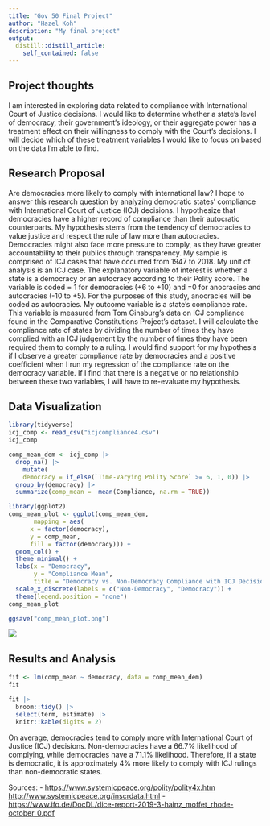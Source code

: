 ```yaml
---
title: "Gov 50 Final Project"
author: "Hazel Koh"
description: "My final project"
output:
  distill::distill_article:
    self_contained: false
---
```


## Project thoughts

I am interested in exploring data related to compliance with International Court of Justice decisions. I would like to determine whether a state's level of democracy, their government's ideology, or their aggregate power has a treatment effect on their willingness to comply with the Court's decisions. I will decide which of these treatment variables I would like to focus on based on the data I'm able to find.

## Research Proposal

Are democracies more likely to comply with international law? I hope to answer this research question by analyzing democratic states' compliance with International Court of Justice (ICJ) decisions. I hypothesize that democracies have a higher record of compliance than their autocratic counterparts. My hypothesis stems from the tendency of democracies to value justice and respect the rule of law more than autocracies. Democracies might also face more pressure to comply, as they have greater accountability to their publics through transparency. My sample is comprised of ICJ cases that have occurred from 1947 to 2018. My unit of analysis is an ICJ case. The explanatory variable of interest is whether a state is a democracy or an autocracy according to their Polity score. The variable is coded = 1 for democracies (+6 to +10) and =0 for anocracies and autocracies (-10 to +5). For the purposes of this study, anocracies will be coded as autocracies. My outcome variable is a state's compliance rate. This variable is measured from Tom Ginsburg's data on ICJ compliance found in the Comparative Constitutions Project's dataset. I will calculate the compliance rate of states by dividing the number of times they have complied with an ICJ judgement by the number of times they have been required them to comply to a ruling. I would find support for my hypothesis if I observe a greater compliance rate by democracies and a positive coefficient when I run my regression of the compliance rate on the democracy variable. If I find that there is a negative or no relationship between these two variables, I will have to re-evaluate my hypothesis.

## Data Visualization

```r
library(tidyverse)
icj_comp <- read_csv("icjcompliance4.csv")
icj_comp

comp_mean_dem <- icj_comp |>
  drop_na() |>
    mutate(
    democracy = if_else(`Time-Varying Polity Score` >= 6, 1, 0)) |>
  group_by(democracy) |>
  summarize(comp_mean =  mean(Compliance, na.rm = TRUE)) 

library(ggplot2)
comp_mean_plot <- ggplot(comp_mean_dem, 
       mapping = aes(
      x = factor(democracy),
      y = comp_mean,
      fill = factor(democracy))) +
  geom_col() +
  theme_minimal() +
  labs(x = "Democracy",
       y = "Compliance Mean",
       title = "Democracy vs. Non-Democracy Compliance with ICJ Decisions") +
  scale_x_discrete(labels = c("Non-Democracy", "Democracy")) +
  theme(legend.position = "none")
comp_mean_plot

ggsave("comp_mean_plot.png")
```
![](comp_mean_plot.png)

## Results and Analysis

```r
fit <- lm(comp_mean ~ democracy, data = comp_mean_dem)
fit

fit |>
  broom::tidy() |>
  select(term, estimate) |>  
  knitr::kable(digits = 2)
```

On average, democracies tend to comply more with International Court of Justice (ICJ) decisions. Non-democracies have a 66.7% likelihood of complying, while democracies have a 71.1% likelihood. Therefore, if a state is democratic, it is approximately 4% more likely to comply with ICJ rulings than non-democratic states.

Sources: - <https://www.systemicpeace.org/polity/polity4x.htm> <http://www.systemicpeace.org/inscrdata.html> - <https://www.ifo.de/DocDL/dice-report-2019-3-hainz_moffet_rhode-october_0.pdf>
